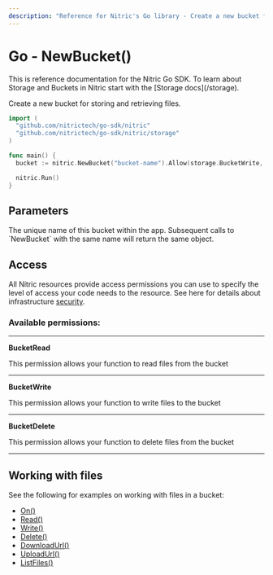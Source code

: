 ```yaml
---
description: "Reference for Nitric's Go library - Create a new bucket for storing and retrieving files."
---
```


# Go - NewBucket()

<Note>
  This is reference documentation for the Nitric Go SDK. To learn about Storage
  and Buckets in Nitric start with the [Storage docs](/storage).
</Note>

Create a new bucket for storing and retrieving files.

```go
import (
  "github.com/nitrictech/go-sdk/nitric"
  "github.com/nitrictech/go-sdk/nitric/storage"
)

func main() {
  bucket := nitric.NewBucket("bucket-name").Allow(storage.BucketWrite, storage.BucketRead, storage.BucketDelete)

  nitric.Run()
}
```

## Parameters

<Properties>
  <Property name="name" required type="string">
    The unique name of this bucket within the app. Subsequent calls to
    `NewBucket` with the same name will return the same object.
  </Property>
</Properties>

## Access

All Nitric resources provide access permissions you can use to specify the level of access your code needs to the resource. See here for details about infrastructure [security](/get-started/foundations/infrastructure/security).

### Available permissions:

---

**BucketRead**

This permission allows your function to read files from the bucket

---

**BucketWrite**

This permission allows your function to write files to the bucket

---

**BucketDelete**

This permission allows your function to delete files from the bucket

---

## Working with files

See the following for examples on working with files in a bucket:

- [On()](./bucket-on)
- [Read()](./bucket-read)
- [Write()](./bucket-write)
- [Delete()](./bucket-delete)
- [DownloadUrl()](./bucket-downloadurl)
- [UploadUrl()](./bucket-uploadurl)
- [ListFiles()](./bucket-listfiles)
